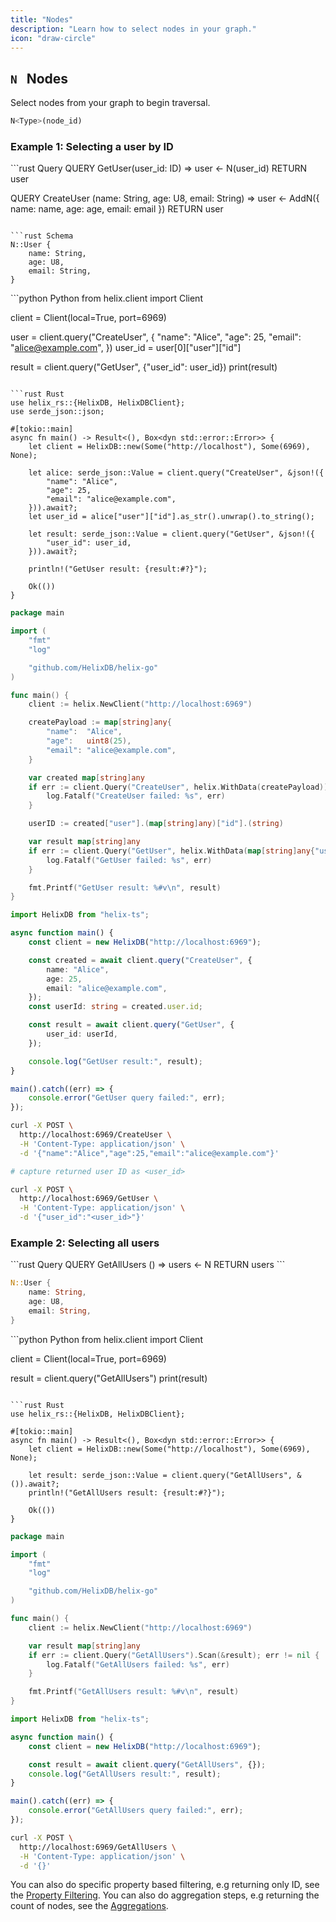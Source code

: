 ```yaml
---
title: "Nodes"
description: "Learn how to select nodes in your graph."
icon: "draw-circle"
---
```


## `N` &nbsp; Nodes

Select nodes from your graph to begin traversal.

```rust
N<Type>(node_id)
```

### Example 1: Selecting a user by ID

<CodeGroup>
```rust Query
QUERY GetUser(user_id: ID) =>
    user <- N<User>(user_id)
    RETURN user

QUERY CreateUser (name: String, age: U8, email: String) =>
    user <- AddN<User>({
        name: name,
        age: age,
        email: email
    })
    RETURN user
```

```rust Schema
N::User {
    name: String,
    age: U8,
    email: String,
}
```

</CodeGroup>

<CodeGroup>
```python Python
from helix.client import Client

client = Client(local=True, port=6969)

user = client.query("CreateUser", {
    "name": "Alice",
    "age": 25,
    "email": "alice@example.com",
})
user_id = user[0]["user"]["id"]

result = client.query("GetUser", {"user_id": user_id})
print(result)
```

```rust Rust
use helix_rs::{HelixDB, HelixDBClient};
use serde_json::json;

#[tokio::main]
async fn main() -> Result<(), Box<dyn std::error::Error>> {
    let client = HelixDB::new(Some("http://localhost"), Some(6969), None);

    let alice: serde_json::Value = client.query("CreateUser", &json!({
        "name": "Alice",
        "age": 25,
        "email": "alice@example.com",
    })).await?;
    let user_id = alice["user"]["id"].as_str().unwrap().to_string();

    let result: serde_json::Value = client.query("GetUser", &json!({
        "user_id": user_id,
    })).await?;

    println!("GetUser result: {result:#?}");

    Ok(())
}
```

```go Go
package main

import (
    "fmt"
    "log"

    "github.com/HelixDB/helix-go"
)

func main() {
    client := helix.NewClient("http://localhost:6969")

    createPayload := map[string]any{
        "name":  "Alice",
        "age":   uint8(25),
        "email": "alice@example.com",
    }

    var created map[string]any
    if err := client.Query("CreateUser", helix.WithData(createPayload)).Scan(&created); err != nil {
        log.Fatalf("CreateUser failed: %s", err)
    }

    userID := created["user"].(map[string]any)["id"].(string)

    var result map[string]any
    if err := client.Query("GetUser", helix.WithData(map[string]any{"user_id": userID})).Scan(&result); err != nil {
        log.Fatalf("GetUser failed: %s", err)
    }

    fmt.Printf("GetUser result: %#v\n", result)
}
```

```typescript TypeScript
import HelixDB from "helix-ts";

async function main() {
    const client = new HelixDB("http://localhost:6969");

    const created = await client.query("CreateUser", {
        name: "Alice",
        age: 25,
        email: "alice@example.com",
    });
    const userId: string = created.user.id;

    const result = await client.query("GetUser", {
        user_id: userId,
    });

    console.log("GetUser result:", result);
}

main().catch((err) => {
    console.error("GetUser query failed:", err);
});
```

```bash Curl
curl -X POST \
  http://localhost:6969/CreateUser \
  -H 'Content-Type: application/json' \
  -d '{"name":"Alice","age":25,"email":"alice@example.com"}'

# capture returned user ID as <user_id>

curl -X POST \
  http://localhost:6969/GetUser \
  -H 'Content-Type: application/json' \
  -d '{"user_id":"<user_id>"}'
```

</CodeGroup>

### Example 2: Selecting all users

<CodeGroup>
```rust Query
QUERY GetAllUsers () =>
    users <- N<User>
    RETURN users
```

```rust Schema
N::User {
    name: String,
    age: U8,
    email: String,
}
```

</CodeGroup>

<CodeGroup>
```python Python
from helix.client import Client

client = Client(local=True, port=6969)

result = client.query("GetAllUsers")
print(result)
```

```rust Rust
use helix_rs::{HelixDB, HelixDBClient};

#[tokio::main]
async fn main() -> Result<(), Box<dyn std::error::Error>> {
    let client = HelixDB::new(Some("http://localhost"), Some(6969), None);

    let result: serde_json::Value = client.query("GetAllUsers", &()).await?;
    println!("GetAllUsers result: {result:#?}");

    Ok(())
}
```

```go Go
package main

import (
    "fmt"
    "log"

    "github.com/HelixDB/helix-go"
)

func main() {
    client := helix.NewClient("http://localhost:6969")

    var result map[string]any
    if err := client.Query("GetAllUsers").Scan(&result); err != nil {
        log.Fatalf("GetAllUsers failed: %s", err)
    }

    fmt.Printf("GetAllUsers result: %#v\n", result)
}
```

```typescript TypeScript
import HelixDB from "helix-ts";

async function main() {
    const client = new HelixDB("http://localhost:6969");

    const result = await client.query("GetAllUsers", {});
    console.log("GetAllUsers result:", result);
}

main().catch((err) => {
    console.error("GetAllUsers query failed:", err);
});
```

```bash Curl
curl -X POST \
  http://localhost:6969/GetAllUsers \
  -H 'Content-Type: application/json' \
  -d '{}'
```

</CodeGroup>

<Note>You can also do specific property based filtering, e.g returning only ID, see the [Property Filtering](../steps/properties/property-access). You can also do aggregation steps, e.g returning the count of nodes, see the [Aggregations](../steps/aggregation).</Note>
